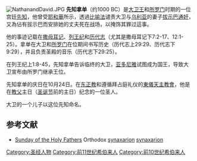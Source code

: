 [[Image:NathanandDavid.JPG|thumb]]
{{not|拿单 (大卫之子)}}
'''先知拿单'''（约1000 BC）是[[大卫王|大卫王]]和[[所罗门|所罗门]]时期的一位宫廷[[先知|先知]]，他曾受[[耶和華|耶和華]]所示，透過[[比喻|比喻法]]谴责大卫与[[乌利亚|乌利亚]]的妻子[[拔示巴|拔示巴]][[通奸|通奸]]，又為佔有拔示巴而安排她的丈夫死在战场，以掩饰其罪过這事。

他的事迹记载在[[撒母耳记|撒母耳记]]、[[列王紀_(聖經)|列王纪]]和[[历代志|历代志]]（尤其是撒母耳记下7:2-17、12:1-25）。拿单在大卫和[[所罗门|所罗门]]在位期间书写历史（历代志上29:29、历代志下9:29），并且负责圣殿的音乐（历代志下29:25）。 

在列王纪上1:8-45，先知拿单告诉临终的大卫，[[亚多尼雅|亚多尼雅]]试图成为国王，导致大卫宣布由所罗门继承王位。 

先知拿单的庆日在10月24日。在[[东正教|东正教]]和遵循拜占庭礼仪的[[東儀天主教會|東儀天主教會]]，他是在[[教父_(基督教歷史)|教父]]主日（[[圣诞节|圣诞节]]前的主日）纪念的一位圣人。

大卫的一个儿子以这位先知命名。

== 参考文献 ==
*[http://ocafs.oca.org/FeastSaintsViewer.asp?SID=4&ID=1&FSID=81 Sunday of the Holy Fathers] {{Wayback|url=http://ocafs.oca.org/FeastSaintsViewer.asp?SID=4&ID=1&FSID=81 |date=20120213075923 }} Orthodox [[synaxarion|synaxarion]] [[synaxarion|synaxarion]]

{{DEFAULTSORT:Nathan}}
[[Category:圣经人物|Category:圣经人物]]
[[Category:前11世纪希伯来人|Category:前11世纪希伯来人]]
[[Category:前10世纪希伯来人|Category:前10世纪希伯来人]]